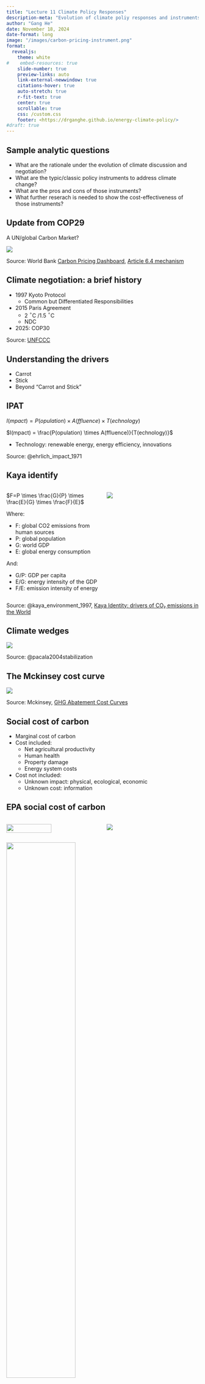 ```yaml
---
title: "Lecture 11 Climate Policy Responses"
description-meta: "Evolution of climate poliy responses and instruments"
author: "Gang He"
date: November 18, 2024
date-format: long
image: "/images/carbon-pricing-instrument.png"
format:
  revealjs:
    theme: white
#    embed-resources: true
    slide-number: true
    preview-links: auto
    link-external-newwindow: true
    citations-hover: true
    auto-stretch: true
    r-fit-text: true
    center: true
    scrollable: true
    css: /custom.css
    footer: <https://drganghe.github.io/energy-climate-policy/>
#draft: true
---
```



## Sample analytic questions{.smaller}

-   What are the rationale under the evolution of climate discussion and negotiation?  
-   What are the typic/classic policy instruments to address climate change?  
-   What are the pros and cons of those instruments?  
-   What further reserach is needed to show the cost-effectiveness of those instruments?


## Update from COP29

A UN/global Carbon Market?

![](/images/carbon-pricing-instrument.png)

::: footer
Source: World Bank [Carbon Pricing Dashboard](https://carbonpricingdashboard.worldbank.org/), [Article 6.4 mechanism](https://unfccc.int/sites/default/files/resource/A6.4-SBM014-A05.pdf)
:::


## Climate negotiation: a brief history

- 1997 Kyoto Protocol  
  - Common but Differentiated Responsibilities  
- 2015 Paris Agreement 
  - 2 $^\circ$C /1.5 $^\circ$C
  - NDC  
- 2025: COP30

::: footer
Source: [UNFCCC](https://unfccc.int/process-and-meetings/the-paris-agreement)
:::


## Understanding the drivers

- Carrot
- Stick
- Beyond "Carrot and Stick"


## IPAT

$I(mpact) = P(opulation) \times A(ffluence) \times T(echnology)$

$I(mpact) = \frac{P(opulation) \times A(ffluence)}{T(echnology)}$

- Technology: renewable energy, energy efficiency, innovations

::: footer
Source: @ehrlich_impact_1971
:::


## Kaya identify{.smaller}

::: columns
::: {.column width="50%"}
$F=P \times \frac{G}{P} \times \frac{E}{G} \times \frac{F}{E}$

<p style="font-size:10pt">
Where:

- F: global CO2 emissions from human sources
- P: global population
- G: world GDP
- E: global energy consumption

And:

- G/P: GDP per capita
- E/G: energy intensity of the GDP
- F/E: emission intensity of energy
</p>

:::

::: {.column width="50%"}

![](/images/kaya-identity-co2.png){fig-align="center"}
:::

:::

::: footer
Source: @kaya_environment_1997, [Kaya Identity: drivers of CO₂ emissions in the World](https://ourworldindata.org/grapher/kaya-identity-co2)
:::


## Climate wedges

![](/images/pacala-socolow-wedges.png){fig-align="center"}

::: footer
Source: @pacala2004stabilization
:::


## The Mckinsey cost curve

![](/images/mckinsey-curve.png){fig-align="center"}

::: footer
Source: Mckinsey, [GHG Abatement Cost Curves](https://www.mckinsey.com/capabilities/sustainability/our-insights/greenhouse-gas-abatement-cost-curves)
:::


## Social cost of carbon{.smaller}

- Marginal cost of carbon\
- Cost included:\
  - Net agricultural productivity\
  - Human health\
  - Property damage\
  - Energy system costs\
- Cost not included:\
  - Unknown impact: physical, ecological, economic\
  - Unknown cost: information\


## EPA social cost of carbon

:::columns

::: {.column width="50%"}
![](/images/epa-scc-2010.png){width=70% fig-align="center"}

:::

::: {.column width="50%"}
![](/images/epa-scc-2015.png){fig-align="center"}

:::

:::

![](/images/EPASCC2020.png){width=60% fig-align="center"}

::: footer
Source: [EPA](https://www.epa.gov/system/files/documents/2023-12/epa_scghg_2023_report_final.pdf)
:::


## NYDEC 'Value of Carbon' Guidance

- Carbon dioxide: \$125 per ton  
- Methane: \$2,782 per ton  
- Nitrous oxide: \$44,727 per ton  

::: footer
Source: [NYDEC](https://www.dec.ny.gov/press/122070.html)
:::


## SCC updates

![](/images/scc185.png){fig-align="center"}

::: footer
Source: [RFF](https://www.resources.org/archives/the-social-cost-of-carbon-reaching-a-new-estimate/), @rennert2022comprehensive
:::


## Tax vs Cap and Trade{.smaller}

:::columns

::: {.column width="50%"}
Similarities:

- Achieve carbon emission reduction  
- Abatement costs  
- International competitiveness  
- Raising revenue  
- Social costs  
- Distributional impacts  

:::

::: {.column width="50%"}
Differences:

- Transaction costs  
- Performance under uncertainty  
- Linkages 
- Price volatility  
- Interaction with complementary policies  
- Market manipulation  
- Administrative requirements  

:::

:::

::: footer
Source: Read more: @stavinsRelativeMeritsCarbon2022
:::


## What works what's not

- Carbon tax vs. subsides\
- Regulations vs markets\
- Considering\
  - Societal acceptance\
  - Political feasibility


::: footer
Source: Read more: @armitage_innovation_2023
:::


## Best practices

- Energy efficiency\
- Low carbon eco-city\
- Renewable integration\
- Sectoral experiences\
- Policy/technology tools


## Policy instruments

![](/images/policy-instruments.png){fig-align="center"}

::: footer
Source: @armitage_innovation_2023
:::


## Type of instruments

- Regulations and Standards  
- Taxes and Charges  
- Tradable Permits
- Voluntary Agreements  
- Subsidies and Incentives  
- Inforamtion Instruments  
- R&DD  
- Non-Climate Policies (Cobenefits)

::: footer
Source: @IPCC_2007_WGIII_Ch_13
:::


## What policies work

![](/images/science-climate-policy-emissions.webp){fig-align="center"}

::: footer
Source: @stechemesserClimatePoliciesThat2024
:::


------------------------------------------------------------------------

### References

::: {#refs}
:::

::: footer
Back to Title [Slide](lecture11.qmd), All [Lectures](schedule.qmd), Course [Home](https://drganghe.github.io/energy-climate-policy/), or Learn More About [Gang He](https://drganghe.github.io)
:::

